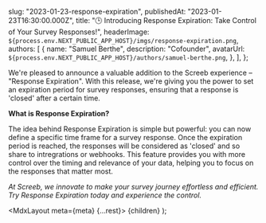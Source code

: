 
  slug: "2023-01-23-response-expiration",
  publishedAt: "2023-01-23T16:30:00.000Z",
  title: "🕒 Introducing Response Expiration: Take Control of Your Survey Responses!",
  headerImage: `${process.env.NEXT_PUBLIC_APP_HOST}/imgs/response-expiration.png`,
  authors: [
    {
      name: "Samuel Berthe",
      description: "Cofounder",
      avatarUrl: `${process.env.NEXT_PUBLIC_APP_HOST}/authors/samuel-berthe.png`,
    },
  ],
};

We're pleased to announce a valuable addition to the Screeb experience – "Response Expiration". With this release, we're giving you the power to set an expiration period for survey responses, ensuring that a response is 'closed' after a certain time.

**What is Response Expiration?**

The idea behind Response Expiration is simple but powerful: you can now define a specific time frame for a survey response. Once the expiration period is reached, the responses will be considered as 'closed' and so share to intregrations or webhooks. This feature provides you with more control over the timing and relevance of your data, helping you to focus on the responses that matter most.

_At Screeb, we innovate to make your survey journey effortless and efficient. Try Response Expiration today and experience the control._

  <MdxLayout meta={meta} {...rest}>
    {children}
  </MdxLayout>
);
